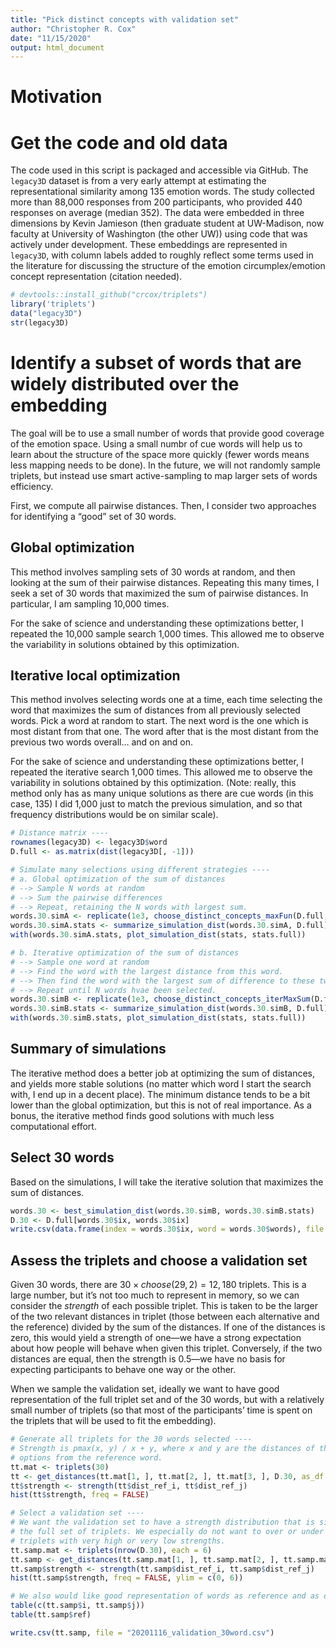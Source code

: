 ```yaml
---
title: "Pick distinct concepts with validation set"
author: "Christopher R. Cox"
date: "11/15/2020"
output: html_document
---
```


# Motivation

# Get the code and old data
The code used in this script is packaged and accessible via GitHub. The `legacy3D` dataset is from a very early attempt at estimating the representational similarity among 135 emotion words.
The study collected more than 88,000 responses from 200 participants, who provided 440 responses on average (median 352).
The data were embedded in three dimensions by Kevin Jamieson (then graduate student at UW-Madison, now faculty at University of Washington (the other UW)) using code that was actively under development. These embeddings are represented in `legacy3D`, with column labels added to roughly reflect some terms used in the literature for discussing the structure of the emotion circumplex/emotion concept representation (citation needed). 

```r
# devtools::install_github("crcox/triplets")
library('triplets')
data("legacy3D")
str(legacy3D)

```

# Identify a subset of words that are widely distributed over the embedding 
The goal will be to use a small number of words that provide good coverage of
the emotion space.
Using a small numbr of cue words will help us to learn about the structure of the space more quickly (fewer words means less mapping needs to be done).
In the future, we will not randomly sample triplets, but instead use smart active-sampling to map larger sets of words efficiency.

First, we compute all pairwise distances.
Then, I consider two approaches for identifying a "good" set of 30 words.

## Global optimization
This method involves sampling sets of 30 words at random, and then looking at the sum of their pairwise distances.
Repeating this many times, I seek a set of 30 words that maximized the sum of pairwise distances.
In particular, I am sampling 10,000 times.

For the sake of science and understanding these optimizations better, I repeated the 10,000 sample search 1,000 times. This allowed me to observe the variability in solutions obtained by this optimization.

## Iterative local optimization
This method involves selecting words one at a time, each time selecting the word that maximizes the sum of distances from all previously selected words. Pick a word at random to start. The next word is the one which is most distant from that one. The word after that is the most distant from the previous two words overall... and on and on.

For the sake of science and understanding these optimizations better, I repeated the iterative search 1,000 times. This allowed me to observe the variability in solutions obtained by this optimization. (Note: really, this method only has as many unique solutions as there are cue words (in this case, 135) I did 1,000 just to match the previous simulation, and so that frequency distributions would be on similar scale).

```r
# Distance matrix ----
rownames(legacy3D) <- legacy3D$word
D.full <- as.matrix(dist(legacy3D[, -1]))

# Simulate many selections using different strategies ----
# a. Global optimization of the sum of distances
# --> Sample N words at random
# --> Sum the pairwise differences
# --> Repeat, retaining the N words with largest sum.
words.30.simA <- replicate(1e3, choose_distinct_concepts_maxFun(D.full, 30, niter = 1e4, max.fun = "sum"), simplify = FALSE)
words.30.simA.stats <- summarize_simulation_dist(words.30.simA, D.full)
with(words.30.simA.stats, plot_simulation_dist(stats, stats.full))

# b. Iterative optimization of the sum of distances
# --> Sample one word at random
# --> Find the word with the largest distance from this word.
# --> Then find the word with the largest sum of difference to these two words.
# --> Repeat until N words hvae been selected.
words.30.simB <- replicate(1e3, choose_distinct_concepts_iterMaxSum(D.full, 30), simplify = FALSE)
words.30.simB.stats <- summarize_simulation_dist(words.30.simB, D.full)
with(words.30.simB.stats, plot_simulation_dist(stats, stats.full))
```

## Summary of simulations
The iterative method does a better job at optimizing the sum of distances, and yields more stable solutions (no matter which word I start the search with, I end up in a decent place). The minimum distance tends to be a bit lower than the global optimization, but this is not of real importance. As a bonus, the iterative method finds good solutions with much less computational effort.

## Select 30 words
Based on the simulations, I will take the iterative solution that maximizes the sum of distances.

```r
words.30 <- best_simulation_dist(words.30.simB, words.30.simB.stats)
D.30 <- D.full[words.30$ix, words.30$ix]
write.csv(data.frame(index = words.30$ix, word = words.30$words), file = "20201116_sample_30word.csv")
```

## Assess the triplets and choose a validation set
Given 30 words, there are $30 \times choose(29, 2) = 12,180$ triplets.
This is a large number, but it's not too much to represent in memory, so we can consider the *strength* of each possible triplet. This is taken to be the larger of the two relevant distances in triplet (those between each alternative and the reference) divided by the sum of the distances. If one of the distances is zero, this would yield a strength of one---we have a strong expectation about how people will behave when given this triplet. Conversely, if the two distances are equal, then the strength is $0.5$---we have no basis for expecting participants to behave one way or the other.

When we sample the validation set, ideally we want to have good representation of the full triplet set and of the 30 words, but with a relatively small number of triplets (so that most of the participants' time is spent on the triplets that will be used to fit the embedding).

```r
# Generate all triplets for the 30 words selected ----
# Strength is pmax(x, y) / x + y, where x and y are the distances of the two
# options from the reference word.
tt.mat <- triplets(30)
tt <- get_distances(tt.mat[1, ], tt.mat[2, ], tt.mat[3, ], D.30, as_df = TRUE)
tt$strength <- strength(tt$dist_ref_i, tt$dist_ref_j)
hist(tt$strength, freq = FALSE)

# Select a validation set ----
# We want the validation set to have a strength distribution that is similar to
# the full set of triplets. We especially do not want to over or under sample
# triplets with very high or very low strengths.
tt.samp.mat <- triplets(nrow(D.30), each = 6)
tt.samp <- get_distances(tt.samp.mat[1, ], tt.samp.mat[2, ], tt.samp.mat[3, ], D.30, as_df = TRUE)
tt.samp$strength <- strength(tt.samp$dist_ref_i, tt.samp$dist_ref_j)
hist(tt.samp$strength, freq = FALSE, ylim = c(0, 6))

# We also would like good representation of words as reference and as options
table(c(tt.samp$i, tt.samp$j))
table(tt.samp$ref)

write.csv(tt.samp, file = "20201116_validation_30word.csv")
```
